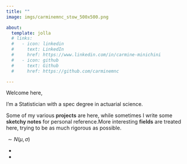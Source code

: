 ```yaml
---
title: ""
image: imgs/carminemnc_stow_500x500.png

about:
  template: jolla
  # links:
  #   - icon: linkedin
  #     text: LinkedIn
  #     href: https://www.linkedin.com/in/carmine-minichini
  #   - icon: github
  #     text: Github
  #     href: https://github.com/carminemnc

---
```


Welcome here,

I'm a Statistician with a spec degree in actuarial science.

Some of my various <a href="projects.qmd" class="cool-link">projects</a> are here, while sometimes I write some <a href="notebooks.qmd" class="cool-link">sketchy notes</a> for personal reference.More interesting <a href="posts.qmd" class="cool-link">fields</a> are treated here, trying to be as much rigorous as possible.

$\sim N(\mu, \sigma)$

<style>
  .cool-link {
    position: relative;
    text-decoration: none;
    color: #333;
    font-weight: bold;
    transition: color 0.3s ease;
  }

  .cool-link::before {
    content: "";
    position: absolute;
    bottom: -2px;
    left: 0;
    width: 100%;
    height: 2px;
    background-color: #333;
    transform: scaleX(0);
    transition: transform 0.3s ease;
  }

  .cool-link:hover {
    color: #666;
  }

  .cool-link:hover::before {
    transform: scaleX(1);
  }
</style>
<!--/html_preserve-->

<!--/html_preserve-->

<div class="social-container">
  <ul class="social-icons">
    <li>
       <a href="https://github.com/carminemnc"><i class="fa fa-github"></i></a>
    </li>
    <li>
       <a href="https://www.linkedin.com/in/carmine-minichini"><i class="fa fa-linkedin"></i></a>
    </li>
  </ul>
</div>
